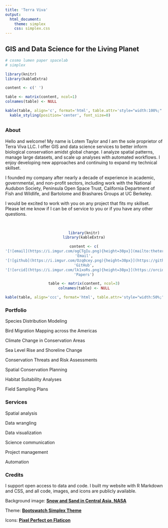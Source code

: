 ```yaml
---
title: 'Terra Viva'
output:
  html_document:
    theme: simplex
    css: simplex.css
---
```


## GIS and Data Science for the Living Planet

```r
# cosmo lumen paper spacelab
# simplex

library(knitr)
library(kableExtra)

content <- c(' ')

table <- matrix(content, ncol=1)
colnames(table) <- NULL

kable(table, align='c', format='html', table.attr='style="width:100%;"') %>%
  kable_styling(position='center', font_size=0)

```

## {.tabset .tabset-fade .tabset-pills}

### About

Hello and welcome! My name is Lotem Taylor and I am the sole proprietor of Terra Viva LLC. I offer GIS and data science services to better inform biological conservation amidst global change. I analyze spatial patterns, manage large datasets, and scale up analyses with automated workflows. I enjoy developing new approaches and continuing to expand my technical skillset.

I founded my company after nearly a decade of experience in academic, governmental, and non-profit sectors, including work with the National Audubon Society, Peninsula Open Space Trust, California Department of Fish and Wildlife, and Bartolome and Brashares Groups at UC Berkeley.

I would be excited to work with you on any project that fits my skillset. Please let me know if I can be of service to you or if you have any other questions.

<br>
<center>

```r

library(knitr)
library(kableExtra)

content <- c(
'[![email](https://i.imgur.com/ogCTgIu.png){height=30px}](mailto:theterraviva@gmail.com)',
'Email',
'[![github](https://i.imgur.com/Ozq0cey.png){height=30px}](https://github.com/TheTerraViva/)',
'GitHub',
'[![orcid](https://i.imgur.com/lk1xoRs.png){height=30px}](https://orcid.org/0000-0002-4881-6928)',
'Papers')

table <- matrix(content, ncol=3)
colnames(table) <- NULL

kable(table, align='ccc', format='html', table.attr='style="width:50%;"')

```

</center>

### Portfolio

Species Distribution Modeling

Bird Migration Mapping across the Americas

Climate Change in Conservation Areas

Sea Level Rise and Shoreline Change

Conservation Threats and Risk Assessments

Spatial Conservation Planning

Habitat Suitability Analyses

Field Sampling Plans

### Services

Spatial analysis

Data wrangling

Data visualization

Science communication

Project management

Automation

### Credits

I support open access to data and code. I built my website with R Markdown and CSS, and all code, images, and icons are publicly available.

Background image: **[Snow and Sand in Central Asia, NASA](https://www.nasa.gov/image-feature/snow-and-sand-in-central-asia)**

Theme: **[Bootswatch Simplex Theme](https://bootswatch.com/simplex/)**

Icons: **[Pixel Perfect on Flaticon](https://www.flaticon.com/authors/pixel-perfect)**

